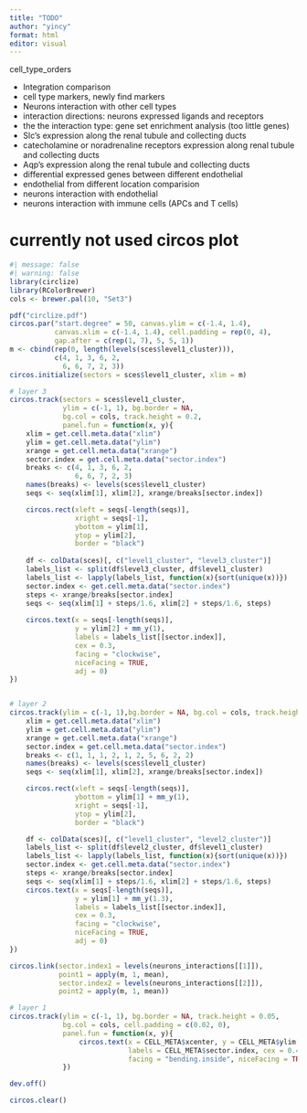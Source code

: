 ```yaml
---
title: "TODO"
author: "yincy"
format: html
editor: visual
---
```


cell_type_orders

-   Integration comparison  
-   cell type markers, newly find markers  
-   Neurons interaction with other cell types  
-   interaction directions: neurons expressed ligands and receptors  
-   the the interaction type: gene set enrichment analysis (too little genes)  
-   Slc's expression along the renal tubule and collecting ducts  
-   catecholamine or noradrenaline receptors expression along renal tubule and collecting ducts  
-   Aqp's expression along the renal tubule and collecting ducts  
-   differential expressed genes between different endothelial  
-   endothelial from different location comparision  
-   neurons interaction with endothelial  
-   neurons interaction with immune cells (APCs and T cells)


# currently not used circos plot

```r
#| message: false
#| warning: false
library(circlize)
library(RColorBrewer)
cols <- brewer.pal(10, "Set3")

pdf("circlize.pdf")
circos.par("start.degree" = 50, canvas.ylim = c(-1.4, 1.4), 
           canvas.xlim = c(-1.4, 1.4), cell.padding = rep(0, 4), 
           gap.after = c(rep(1, 7), 5, 5, 1))
m <- cbind(rep(0, length(levels(sces$level1_cluster))), 
           c(4, 1, 3, 6, 2,
             6, 6, 7, 2, 3))
circos.initialize(sectors = sces$level1_cluster, xlim = m)

# layer 3
circos.track(sectors = sces$level1_cluster, 
             ylim = c(-1, 1), bg.border = NA, 
             bg.col = cols, track.height = 0.2, 
             panel.fun = function(x, y){
    xlim = get.cell.meta.data("xlim")
    ylim = get.cell.meta.data("ylim")
    xrange = get.cell.meta.data("xrange")
    sector.index = get.cell.meta.data("sector.index")
    breaks <- c(4, 1, 3, 6, 2, 
                6, 6, 7, 2, 3)
    names(breaks) <- levels(sces$level1_cluster)
    seqs <- seq(xlim[1], xlim[2], xrange/breaks[sector.index])

    circos.rect(xleft = seqs[-length(seqs)], 
                xright = seqs[-1], 
                ybottom = ylim[1], 
                ytop = ylim[2], 
                border = "black")
    
    df <- colData(sces)[, c("level1_cluster", "level3_cluster")]
    labels_list <- split(df$level3_cluster, df$level1_cluster)
    labels_list <- lapply(labels_list, function(x){sort(unique(x))})
    sector.index <- get.cell.meta.data("sector.index")
    steps <- xrange/breaks[sector.index]
    seqs <- seq(xlim[1] + steps/1.6, xlim[2] + steps/1.6, steps)
    
    circos.text(x = seqs[-length(seqs)], 
                y = ylim[2] + mm_y(1), 
                labels = labels_list[[sector.index]], 
                cex = 0.3, 
                facing = "clockwise", 
                niceFacing = TRUE, 
                adj = 0)
})


# layer 2
circos.track(ylim = c(-1, 1),bg.border = NA, bg.col = cols, track.height = 0.25, panel.fun = function(x, y){
    xlim = get.cell.meta.data("xlim")
    ylim = get.cell.meta.data("ylim")
    xrange = get.cell.meta.data("xrange")
    sector.index = get.cell.meta.data("sector.index")
    breaks <- c(1, 1, 1, 2, 1, 2, 5, 6, 2, 2)
    names(breaks) <- levels(sces$level1_cluster)
    seqs <- seq(xlim[1], xlim[2], xrange/breaks[sector.index])

    circos.rect(xleft = seqs[-length(seqs)],
                ybottom = ylim[1] + mm_y(1),
                xright = seqs[-1],
                ytop = ylim[2],
                border = "black")

    df <- colData(sces)[, c("level1_cluster", "level2_cluster")]
    labels_list <- split(df$level2_cluster, df$level1_cluster)
    labels_list <- lapply(labels_list, function(x){sort(unique(x))})
    sector.index <- get.cell.meta.data("sector.index")
    steps <- xrange/breaks[sector.index]
    seqs <- seq(xlim[1] + steps/1.6, xlim[2] + steps/1.6, steps)
    circos.text(x = seqs[-length(seqs)],
                y = ylim[1] + mm_y(1.3),
                labels = labels_list[[sector.index]],
                cex = 0.3,
                facing = "clockwise",
                niceFacing = TRUE,
                adj = 0)
})

circos.link(sector.index1 = levels(neurons_interactions[[1]]), 
            point1 = apply(m, 1, mean), 
            sector.index2 = levels(neurons_interactions[[2]]), 
            point2 = apply(m, 1, mean))

# layer 1
circos.track(ylim = c(-1, 1), bg.border = NA, track.height = 0.05, 
             bg.col = cols, cell.padding = c(0.02, 0),
             panel.fun = function(x, y){
                 circos.text(x = CELL_META$xcenter, y = CELL_META$ylim[2] - mm_y(0.5), 
                             labels = CELL_META$sector.index, cex = 0.4, 
                             facing = "bending.inside", niceFacing = TRUE)
             })

dev.off()

circos.clear()
```
